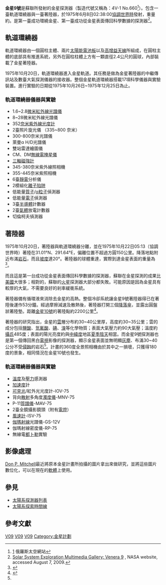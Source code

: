 {{Infobox_Spacecraft
| Name = 金星9號 （4V-1 No. 660）
| Image =
| Caption = 金星9號軌道環繞器
| Organization = {{USSR}}
| Major_Contractors = [[設計局|Lavochkin設計局]]
| Mission_Type = 環繞與著陸
| Satellite_Of = [[金星|金星]]
| Orbital_Insertion_Date = 1975年10月20日
| Launch = 1975年6月8日
| Launch site = [[白寇奴爾太空發射場|白寇奴爾太空發射場]]81號發射台
| Launch_Vehicle = [[質子號運載火箭|質子號運載火箭]]  
| Decay = 
| Mission_Duration = 1975年6月8日~1975年10月20日
| NSSDC_ID = 1975-050D
| Webpage = 
| Mass = {{convert|2015|kg|lb}} 
| Power = 
| Orbital_elements = 
| Semimajor_Axis = 
| Eccentricity = .89002
| Inclination = 29.5°
| Orbital_Period = 48.3 h
| Apoapsis = 19.51 RV
| Periapsis = 1.26 RV
| Orbits = 
}}
'''金星9號'''是蘇聯所發射的金星探測器（製造代號又稱為：4V-1 No.660<ref>[http://www.russianspaceweb.com/venera75.html] {{Wayback|url=http://www.russianspaceweb.com/venera75.html |date=20130703123911 }} 俄羅斯太空網站</ref>）。包含一臺軌道環繞器與一臺著陸器，於1975年6月8日02:38:00[[協調世界時|協調世界時]]發射，重量約{{convert|4396|kg|lb}}。是第一臺成功環繞金星、第一臺成功從金星表面傳回科學數據的探測器<ref>[http://solarsystem.nasa.gov/multimedia/display.cfm?IM_ID=3563 Solar System Exploration Multimedia Gallery: Venera 9] {{webarchive|url=https://web.archive.org/web/20090803180528/http://solarsystem.nasa.gov/multimedia/display.cfm?IM_ID=3563 |date=2009-08-03 }}, NASA website, accessed August 7, 2009.</ref>。
==軌道環繞器==
軌道環繞器由一個圓柱主體、兩片[[太陽能電池板|太陽能電池板]]以及[[高增益天線|高增益天線]]所組成，在圓柱主體的底部具有推進系統，另外在圓柱柱體上方有一顆直徑2.4公尺的圓球，內部裝載了金星著陸器。

1975年10月20日，軌道環繞器進入金星軌道。其任務是做為金星著陸器的中繼傳訊站及數臺大氣探測儀器的接收器。整個金星軌道環繞器搭載17項科學儀器與實驗裝置。進行實驗的日期從1975年10月26日~1975年12月25日為止。
===軌道環繞器儀器與實驗===
* 1.6~2.8[[微米|微米]][[紅外線|紅外線]][[光譜儀|光譜儀]]
* 8~28微米紅外線光譜儀
* 352[[奈米|奈米]][[紫外線|紫外線]][[光度計|光度計]]
* 2臺照片旋光儀 （335~800 奈米）
* 300-800奈米光譜儀
* 萊曼α H/D光譜儀
* 雙站雷達繪圖儀
* CM、DM[[無線電|無線電]][[掩星|掩星儀]]
* [[磁強計|三軸磁強計]]
* 345-380奈米紫外線照相機
* 355-445奈米紫照相機
* 6臺[[靜電|靜電]]分析儀
* 2模組化[[離子|離子]][[陷阱|陷阱]]
* 低能量[[質子|質子]]/[[α粒子|α粒子]]偵測器
* 低能量[[電子|電子]]偵測器
* 3臺[[半導體|半導體]]計數器
* 2臺[[氣體|氣體]]放電計數器
* 切倫柯夫偵測器
==著陸器==

1975年10月20日，著陸器與軌道環繞器分離，並在1975年10月22日05:13（協調世界時）著陸在31.01°N、291.64°E，偏離位置不超過方圓150公里。降落地點附近布滿[[岩石|岩石]]，而且[[坡度|坡度]]達20°。著陸器的球體重達{{convert|1560|kg|lb}}，實際到達金星表面的重量為{{convert|660|kg|lb}}<ref>{{Cite web |url=http://www.braeunig.us/space/planet.htm |title=Interplanetary Spacecraft |access-date=2011-11-12 |archive-url=https://web.archive.org/web/20170320092733/http://www.braeunig.us/space/planet.htm |archive-date=2017-03-20 |dead-url=yes }}</ref>。

而且這是第一台成功從金星表面傳回科學數據的探測器，蘇聯在金星探測的成果比[[美國|美國]]大很多；相對的，蘇聯的[[火星|火星]]探測器大部分都失敗。可能原因是因為金星具有較厚的大氣，不需要良好的剎車緩衝系統。

著陸器備有循環液來消除去金星的高熱。整個冷卻系統讓金星9號著陸器得已在著陸後運作53分鐘。經過摩擦減速及散熱後，著陸器打開三個[[降落傘|降落傘]]，並露出圓盤狀著陸墊。距離[[金星10號|金星10號]]的著陸點約2200公里<ref name="dpmfps">{{cite web|last=Mitchell|first=Don P.|title=First Pictures of the Surface of Venus|url=http://www.mentallandscape.com/V_Lavochkin2.htm|accessdate=7 August 2010|year=2004|archive-date=2018-10-01|archive-url=https://web.archive.org/web/20181001195453/http://mentallandscape.com/V_Lavochkin2.htm|dead-url=yes}}</ref>。

著陸器的研究指出，金星的[[雲|雲]]層分布約30~40公里厚，高度約30~35公里；雲的成分包括[[鹽酸|鹽酸]]、[[氫氟酸|氫氟酸]]、[[碘|碘]]、[[溴|溴]]等化學物質；表面大氣壓力約90大氣壓；溫度約[[攝氏|攝氏]]485度；表面的陽光亮度約與[[中緯度|中緯度]]地區[[夏季|夏季]][[陰天|陰天]]相當。而金星9號探測器也是第一個傳回黑白[[電視|電視]]影像的探測器，顯示金星表面並無明顯[[灰塵|灰塵]]、布滿30~40公分不受[[侵蝕|侵蝕]]的岩石<ref name="dpmfps"/>。計畫的360度全景照相機由於其中之一損壞，只獲得180度的景象，相同情況在金星10號也發生。
===軌道環繞器儀器與實驗===
* [[溫度|溫度]]及[[壓力|壓力]]感測器
* [[加速度|加速度]]計
* [[可見光|可見光]]/紅外光光度計-IOV-75
* 背向[[散射|散射]]多角度[[濁度儀|濁度儀]]-MNV-75
* P-11[[質譜儀|質譜儀]]-MAV-75
* 2臺全鏡攝影鏡頭（附有[[電燈|電燈]]）
* [[風速計|風速計]]-ISV-75
* [[伽瑪射線|伽瑪射線]]光譜儀-GS-12V
* 伽瑪射線密度儀-RP-75
* 無線電[[都卜勒|都卜勒]]實驗

==影像處理==
[https://web.archive.org/web/20080828021248/http://www.mentallandscape.com/V_Venus.htm Don P. Mitchell]最近將原本金星計畫所拍攝的圖片拿出來做研究，並將這些圖片數位化，可以在現在的[[軟體|軟體]]上使用。

==參見==
*[[太陽系探測器列表|太陽系探測器列表]]
*[[太陽系探索時間線|太陽系探索時間線]]
==參考文獻==
{{reflist}}

{{金星計畫}}
{{金星任務}}

[[Category:金星|V09]]
[[Category:金星探測器|V09]]
[[Category:探测器|V09]]
[[Category:金星計劃|Category:金星計劃]]